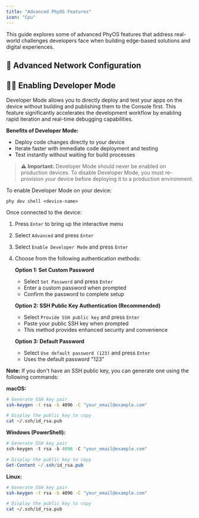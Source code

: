 ```yaml
---
title: "Advanced PhyOS Features"
icon: "Cpu"
---
```


This guide explores some of advanced PhyOS features that address real-world challenges developers face when building edge-based solutions and digital experiences.

## 🛜 Advanced Network Configuration


## 🧑‍💻 Enabling Developer Mode

Developer Mode allows you to directly deploy and test your apps on the device without building and publishing them to the Console first. This feature significantly accelerates the development workflow by enabling rapid iteration and real-time debugging capabilities.

**Benefits of Developer Mode:**

- Deploy code changes directly to your device
- Iterate faster with immediate code deployment and testing
- Test instantly without waiting for build processes

> **⚠️ Important:** Developer Mode should never be enabled on production devices. To disable Developer Mode, you must re-provision your device before deploying it to a production environment.

To enable Developer Mode on your device:

```shell
phy dev shell <device-name>
```

Once connected to the device:

1. Press `Enter` to bring up the interactive menu
2. Select `Advanced` and press `Enter`
3. Select `Enable Developer Mode` and press `Enter`
4. Choose from the following authentication methods:

   **Option 1: Set Custom Password**

   - Select `Set Password` and press `Enter`
   - Enter a custom password when prompted
   - Confirm the password to complete setup

   **Option 2: SSH Public Key Authentication (Recommended)**

   - Select `Provide SSH public key` and press `Enter`
   - Paste your public SSH key when prompted
   - This method provides enhanced security and convenience

   **Option 3: Default Password**

   - Select `Use default password (123)` and press `Enter`
   - Uses the default password "123"

**Note:** If you don't have an SSH public key, you can generate one using the following commands:

**macOS:**

```bash
# Generate SSH key pair
ssh-keygen -t rsa -b 4096 -C "your_email@example.com"

# Display the public key to copy
cat ~/.ssh/id_rsa.pub
```

**Windows (PowerShell):**

```powershell
# Generate SSH key pair
ssh-keygen -t rsa -b 4096 -C "your_email@example.com"

# Display the public key to copy
Get-Content ~/.ssh/id_rsa.pub
```

**Linux:**

```bash
# Generate SSH key pair
ssh-keygen -t rsa -b 4096 -C "your_email@example.com"

# Display the public key to copy
cat ~/.ssh/id_rsa.pub
```